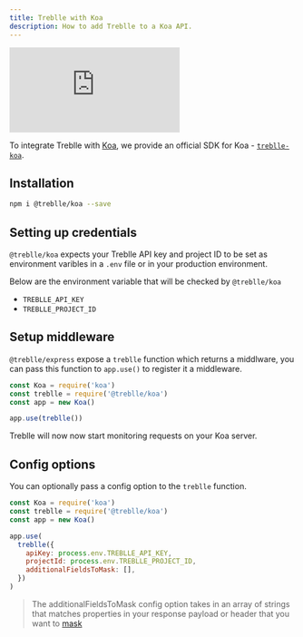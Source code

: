 ```yaml
---
title: Treblle with Koa
description: How to add Treblle to a Koa API.
---
```


<iframe
  class="w-full aspect-[16/9]"
  src="https://www.youtube.com/embed/8l7W6QUodac"
  aria-label="YouTube video player"
  frameborder="0"
  allow="accelerometer; autoplay; clipboard-write; encrypted-media; gyroscope; picture-in-picture; web-share"
  allowfullscreen
></iframe>

To integrate Treblle with [Koa](https://koajs.com), we provide an official SDK for Koa - [`treblle-koa`](https://github.com/Treblle/treblle-koa).

## Installation

```sh
npm i @treblle/koa --save
```

## Setting up credentials

`@treblle/koa` expects your Treblle API key and project ID to be set as environment varibles in a `.env` file or in your production environment.

Below are the environment variable that will be checked by `@treblle/koa`

- `TREBLLE_API_KEY`
- `TREBLLE_PROJECT_ID`

## Setup middleware

`@treblle/express` expose a `treblle` function which returns a middlware, you can pass this function to `app.use()` to register it a middleware.

```js
const Koa = require('koa')
const treblle = require('@treblle/koa')
const app = new Koa()

app.use(treblle())
```

Treblle will now now start monitoring requests on your Koa server.

## Config options

You can optionally pass a config option to the `treblle` function.

```js
const Koa = require('koa')
const treblle = require('@treblle/koa')
const app = new Koa()

app.use(
  treblle({
    apiKey: process.env.TREBLLE_API_KEY,
    projectId: process.env.TREBLLE_PROJECT_ID,
    additionalFieldsToMask: [],
  })
)
```

> The additionalFieldsToMask config option takes in an array of strings that matches properties in your response payload or header that you want to [mask](/security/masking)
